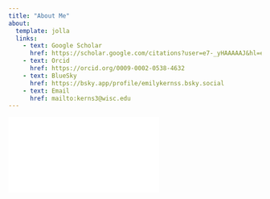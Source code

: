 ```yaml
---
title: "About Me"
about: 
  template: jolla
  links:
    - text: Google Scholar
      href: https://scholar.google.com/citations?user=e7-_yHAAAAAJ&hl=en&oi=ao
    - text: Orcid
      href: https://orcid.org/0009-0002-0538-4632
    - text: BlueSky
      href: https://bsky.app/profile/emilykernss.bsky.social
    - text: Email
      href: mailto:kerns3@wisc.edu
---
```


<div class="pdf-embed-container">
  <iframe class="pdf-embed" src="./CurriculumVitae_2.pdf" frameborder="0"></iframe>
</div>